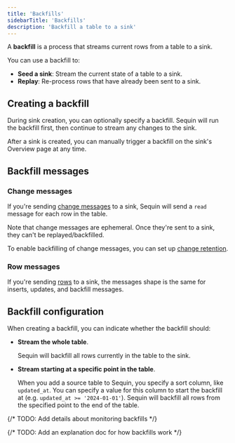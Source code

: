```yaml
---
title: 'Backfills'
sidebarTitle: 'Backfills'
description: 'Backfill a table to a sink'
---
```


A **backfill** is a process that streams current rows from a table to a sink.

You can use a backfill to:

- **Seed a sink**: Stream the current state of a table to a sink.
- **Replay**: Re-process rows that have already been sent to a sink.

## Creating a backfill

During sink creation, you can optionally specify a backfill. Sequin will run the backfill first, then continue to stream any changes to the sink.

After a sink is created, you can manually trigger a backfill on the sink's Overview page at any time.

## Backfill messages

### Change messages

If you're sending [change messages](/reference/messages#change-messages) to a sink, Sequin will send a `read` message for each row in the table.

Note that change messages are ephemeral. Once they're sent to a sink, they can't be replayed/backfilled.

To enable backfilling of change messages, you can set up [change retention](/how-to/setup-change-retention).

### Row messages

If you're sending [rows](/reference/messages#row-messages) to a sink, the messages shape is the same for inserts, updates, and backfill messages.

## Backfill configuration

When creating a backfill, you can indicate whether the backfill should:

- **Stream the whole table**.

    Sequin will backfill all rows currently in the table to the sink.

- **Stream starting at a specific point in the table**.

    When you add a source table to Sequin, you specify a sort column, like `updated_at`. You can specify a value for this column to start the backfill at (e.g. `updated_at >= '2024-01-01'`). Sequin will backfill all rows from the specified point to the end of the table.

{/* TODO: Add details about monitoring backfills */}

{/* TODO: Add an explanation doc for how backfills work */}